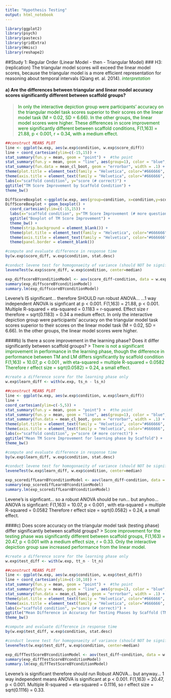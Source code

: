 ```yaml
---
title: "Hypothesis Testing"
output: html_notebook
---
```

```r
library(ggplot2)
library(psych)
library(pastecs)
library(gridExtra)
library(Hmisc)
library(reshape2)
```

##Study 1: Regular Order (Linear Model - then - Triangular Model)
### H3: (replication) The triangular model scores will exceed the linear model scores, because the triangular model is a more efficient representation for reasoning about temporal intervals (Qiang et. al. 2014). 
<span style = "color: green"> 
*interpretation* 
</span>   

#### a) Are the differences between triangular and linear model accuracy scores significantly different between scaffold groups? 
> <span style="color:green">  In only the interactive depiction group were participants' accuracy on the triangular model task scores superior to their scores on the linear model task (M = 0.02, SD = 6.66).  In the other groups, the linear model scores were higher. These differences in score improvement were significantly different between scaffold conditions, F(1,163) = 21.88, p < 0.001, r = 0.34, with a medium effect.  </span>  

```r

##construct MEANS PLOT 
line <- ggplot(w.exp, aes(w.exp$condition, w.exp$score_diff)) 
line + coord_cartesian(ylim=c(-15,15)) +
stat_summary(fun.y = mean, geom = "point") +  #the point
stat_summary(fun.y = mean, geom = "line", aes(group=1), color = "blue", linetype="dashed") + #the grouping line
stat_summary(fun.data = mean_cl_boot, geom = "errorbar", width = .1) +
theme(plot.title = element_text(family = "Helvetica", color="#666666", face="bold", size=12, hjust=0.5)) + 
theme(axis.title = element_text(family = "Helvetica", color="#666666", face="bold", size=10)) +
labs(x="scaffold condition", y="score (# correct)") +
ggtitle("TM Score Improvement by Scaffold Condition") +
theme_bw()
```

```r
DiffScoreBoxplot <-ggplot(w.exp, aes(group=condition, x=condition,y=score_diff))
DiffScoreBoxplot + geom_boxplot() +
  coord_cartesian(ylim=c(-15,15)) +
  labs(x="scaffold condition", y="TM Score Improvement (# more questions correct)")+
  ggtitle("Boxplot of TM Score Improvement") +
  theme_bw() +
  theme(strip.background = element_blank()) +
  theme(plot.title = element_text(family = "Helvetica", color="#666666", face="bold", size=12, hjust=0.5)) + 
  theme(axis.title = element_text(family = "Helvetica", color="#666666", face="bold", size=10)) +
  theme(panel.border = element_blank())
```

```r
#compute and evaluate difference in response time
by(w.exp$score_diff, w.exp$condition, stat.desc)

#conduct levene test for homogonaeity of variance (should NOT be significant)
leveneTest(w.exp$score_diff, w.exp$condition, center=median)

exp_diffscoreBYconditionModel <- aov(score_diff~condition, data = w.exp)
summary(exp_diffscoreBYconditionModel)
summary.lm(exp_diffscoreBYconditionModel)
```
Levene's IS significant... therefore SHOULD run robust ANOVA...
...1 way independent ANOVA is signficant at p < 0.001. F(1,163) = 21.88, p < 0.001. Multiple R-squared = eta-squared = 0.1183 = r-squared. Effect size r therefore = sqrt(0.1183) = 0.34 a medium effect.    In only the interactive depiction group were participants' accuracy on the triangular model task scores superior to their scores on the linear model task (M = 0.02, SD = 6.66).  In the other groups, the linear model scores were higher.  

####b) Is there a score improvement in the learning phase? Does it differ significantly between scaffold groups? 
> <span style="color:green"> There is not a significant improvement in performance in the learning phase, though the difference in performance between TM and LM differs significantly by scaffold condition F(1,163) = 10.07, p < 0.001 , with eta-squared = multiple R-squared = 0.0582 Therefore r effect size = sqrt(0.0582) = 0.24, a small effect. 
</span>   

```r
#create a difference score for the learning phase only
w.exp$learn_diff <- with(w.exp, ts_n - ls_n)

##construct MEANS PLOT 
line <- ggplot(w.exp, aes(w.exp$condition, w.exp$learn_diff)) 
line + 
coord_cartesian(ylim=c(-5,5)) +
stat_summary(fun.y = mean, geom = "point") +  #the point
stat_summary(fun.y = mean, geom = "line", aes(group=1), color = "blue", linetype="dashed") + #the grouping line
stat_summary(fun.data = mean_cl_boot, geom = "errorbar", width = .1) +
theme(plot.title = element_text(family = "Helvetica", color="#666666", face="bold", size=12, hjust=0.5)) + 
theme(axis.title = element_text(family = "Helvetica", color="#666666", face="bold", size=10)) +
labs(x="scaffold condition", y="score (# more correct)") +
ggtitle("Mean TM Score Improvement for learning phase by Scaffold") +
theme_bw()
```

```r
#compute and evaluate difference in response time
by(w.exp$learn_diff, w.exp$condition, stat.desc)

#conduct levene test for homogonaeity of variance (should NOT be significant)
leveneTest(w.exp$learn_diff, w.exp$condition, center=median)

exp_scorediffLearnBYconditionModel <- aov(learn_diff~condition, data = w.exp)
summary(exp_scorediffLearnBYconditionModel)
summary.lm(exp_scorediffLearnBYconditionModel)

```
Levene's is signficant... so a robust ANOVA should be run... but anyhoo...
ANOVA is signficant: F(1,163) = 10.07, p < 0.001 , with eta-squared = multiple R-squared = 0.0582 Therefore r effect size = sqrt(0.0582) = 0.24, a small effect. 

####c) Does score accuracy on the triangular model task (testing phase) differ significantly between scaffold groups? 
> <span style="color:green">
Score improvement for the testing phase was significantly different between scaffold groups, F(1,163) = 20.47, p < 0.001 with a medium effect size, r = 0.33. Only the interactive depiction group saw increased performance from the linear model.
</span>   

```r

#create a difference score for the learning phase only
w.exp$test_diff <- with(w.exp, tt_n - lt_n)

##construct MEANS PLOT 
line <- ggplot(w.exp, aes(w.exp$condition, w.exp$test_diff))
line + coord_cartesian(ylim=c(-10,10)) +
stat_summary(fun.y = mean, geom = "point") +  #the point
stat_summary(fun.y = mean, geom = "line", aes(group=1), color = "blue", linetype="dashed") + #the grouping line
stat_summary(fun.data = mean_cl_boot, geom = "errorbar", width = .1) +
theme(plot.title = element_text(family = "Helvetica", color="#666666", face="bold", size=12, hjust=0.5)) + 
theme(axis.title = element_text(family = "Helvetica", color="#666666", face="bold", size=10)) +
labs(x="scaffold condition", y="score (# correct)") +
ggtitle("Mean Difference in Accuracy for Testing Phases by Scaffold (TM - LM)") +
theme_bw()
```


```r
#compute and evaluate difference in response time
by(w.exp$test_diff, w.exp$condition, stat.desc)

#conduct levene test for homogonaeity of variance (should NOT be significant)
leveneTest(w.exp$test_diff, w.exp$condition, center=median)

exp_diffTestScoreBYconditionModel <- aov(test_diff~condition, data = w.exp)
summary(exp_diffTestScoreBYconditionModel)
summary.lm(exp_diffTestScoreBYconditionModel)
```
Levene's is significant therefore should run Robust ANOVA... but anyway...
1 way independent means ANOVA is significant at p < 0.001. F(1,163) = 20.47, p < 0.001. Multiple R-squared = eta-squared = 0.1116, so r effect size = sqrt(0.1116) = 0.33. 




